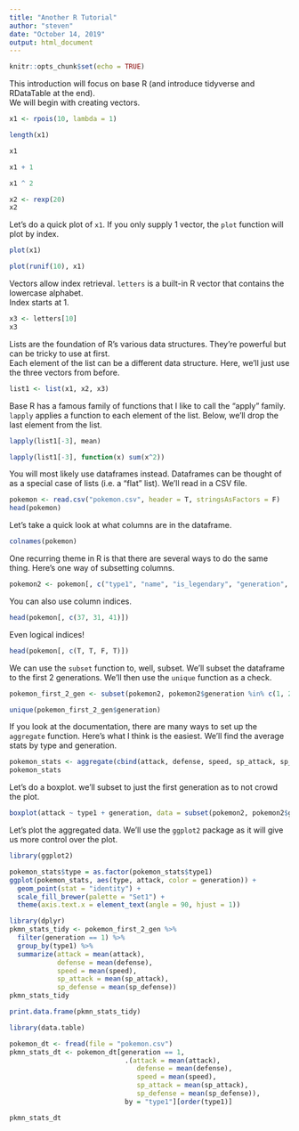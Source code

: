 ```yaml
---
title: "Another R Tutorial"
author: "steven"
date: "October 14, 2019"
output: html_document
---
```


```r
knitr::opts_chunk$set(echo = TRUE)
```

This introduction will focus on base R (and introduce tidyverse and RDataTable at the end).  
We will begin with creating vectors.
```r
x1 <- rpois(10, lambda = 1) 

length(x1)

x1 

x1 + 1 

x1 ^ 2 
```
```r
x2 <- rexp(20)
x2
```

Let's do a quick plot of `x1`. If you only supply 1 vector, the `plot` function will plot by index.
```r
plot(x1)
```

```r
plot(runif(10), x1)
```


Vectors allow index retrieval. ` letters` is a built-in R vector that contains the lowercase alphabet.  
Index starts at 1.
```r
x3 <- letters[10]
x3
```

Lists are the foundation of R's various data structures. They're powerful but can be tricky to use at first.  
Each element of the list can be a different data structure. Here, we'll just use the three vectors from before.
```r
list1 <- list(x1, x2, x3) 
```


Base R has a famous family of functions that I like to call the "apply" family. `lapply` applies a function to each element of the list. Below, we'll drop the last element from the list.
```r
lapply(list1[-3], mean) 

lapply(list1[-3], function(x) sum(x^2)) 
```

You will most likely use dataframes instead. Dataframes can be thought of as a special case of lists (i.e. a "flat" list). We'll read in a CSV file.
```r
pokemon <- read.csv("pokemon.csv", header = T, stringsAsFactors = F)
head(pokemon)
```

Let's take a quick look at what columns are in the dataframe.
```r
colnames(pokemon)
```

One recurring theme in R is that there are several ways to do the same thing. Here's one way of subsetting columns.
```r
pokemon2 <- pokemon[, c("type1", "name", "is_legendary", "generation", "evolution_stage", "attack", "defense", "speed", "sp_attack", "sp_defense")] 
```

You can also use column indices.
```r
head(pokemon[, c(37, 31, 41)])
```

Even logical indices!
```r
head(pokemon[, c(T, T, F, T)])
```

We can use the ` subset` function to, well, subset. We'll subset the dataframe to the first 2 generations. We'll then use the ` unique` function as a check.
```r
pokemon_first_2_gen <- subset(pokemon2, pokemon2$generation %in% c(1, 2)) 

unique(pokemon_first_2_gen$generation)
```

If you look at the documentation, there are many ways to set up the `aggregate` function. Here's what I think is the easiest. We'll find the average stats by type and generation.
```r
pokemon_stats <- aggregate(cbind(attack, defense, speed, sp_attack, sp_defense) ~ type1 + generation, data = pokemon_first_2_gen, mean)
pokemon_stats
```

Let's do a boxplot. we'll subset to just the first generation as to not crowd the plot.
```r
boxplot(attack ~ type1 + generation, data = subset(pokemon2, pokemon2$generation == 1)) 
```

Let's plot the aggregated data. We'll use the `ggplot2` package as it will give us more control over the plot.
```r
library(ggplot2)

pokemon_stats$type = as.factor(pokemon_stats$type1)
ggplot(pokemon_stats, aes(type, attack, color = generation)) + 
  geom_point(stat = "identity") +  
  scale_fill_brewer(palette = "Set1") +
  theme(axis.text.x = element_text(angle = 90, hjust = 1))
```

```r
library(dplyr)
pkmn_stats_tidy <- pokemon_first_2_gen %>% 
  filter(generation == 1) %>% 
  group_by(type1) %>% 
  summarize(attack = mean(attack), 
            defense = mean(defense), 
            speed = mean(speed), 
            sp_attack = mean(sp_attack), 
            sp_defense = mean(sp_defense))
pkmn_stats_tidy
```

```r
print.data.frame(pkmn_stats_tidy)
```

```r
library(data.table) 

pokemon_dt <- fread(file = "pokemon.csv") 
pkmn_stats_dt <- pokemon_dt[generation == 1,  
                             .(attack = mean(attack), 
                                defense = mean(defense), 
                                speed = mean(speed), 
                                sp_attack = mean(sp_attack), 
                                sp_defense = mean(sp_defense)), 
                             by = "type1"][order(type1)] 

pkmn_stats_dt 
```


